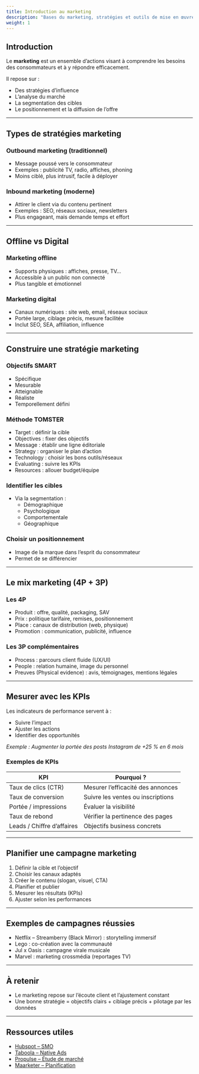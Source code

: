 ```yaml
---
title: Introduction au marketing
description: "Bases du marketing, stratégies et outils de mise en œuvre."
weight: 1
---
```


## Introduction

Le **marketing** est un ensemble d’actions visant à comprendre les besoins des consommateurs et à y répondre efficacement.

Il repose sur :

- Des stratégies d’influence  
- L’analyse du marché  
- La segmentation des cibles  
- Le positionnement et la diffusion de l’offre  

---

## Types de stratégies marketing

### Outbound marketing (traditionnel)

- Message poussé vers le consommateur  
- Exemples : publicité TV, radio, affiches, phoning  
- Moins ciblé, plus intrusif, facile à déployer  

### Inbound marketing (moderne)

- Attirer le client via du contenu pertinent  
- Exemples : SEO, réseaux sociaux, newsletters  
- Plus engageant, mais demande temps et effort  

---

## Offline vs Digital

### Marketing offline

- Supports physiques : affiches, presse, TV…  
- Accessible à un public non connecté  
- Plus tangible et émotionnel  

### Marketing digital

- Canaux numériques : site web, email, réseaux sociaux  
- Portée large, ciblage précis, mesure facilitée  
- Inclut SEO, SEA, affiliation, influence  

---

## Construire une stratégie marketing

### Objectifs SMART

- Spécifique  
- Mesurable  
- Atteignable  
- Réaliste  
- Temporellement défini  

### Méthode TOMSTER

- Target : définir la cible  
- Objectives : fixer des objectifs  
- Message : établir une ligne éditoriale  
- Strategy : organiser le plan d’action  
- Technology : choisir les bons outils/réseaux  
- Evaluating : suivre les KPIs  
- Resources : allouer budget/équipe  

### Identifier les cibles

- Via la segmentation :  
  - Démographique  
  - Psychologique  
  - Comportementale  
  - Géographique  

### Choisir un positionnement

- Image de la marque dans l’esprit du consommateur  
- Permet de se différencier  

---

## Le mix marketing (4P + 3P)

### Les 4P

- Produit : offre, qualité, packaging, SAV  
- Prix : politique tarifaire, remises, positionnement  
- Place : canaux de distribution (web, physique)  
- Promotion : communication, publicité, influence  

### Les 3P complémentaires

- Process : parcours client fluide (UX/UI)  
- People : relation humaine, image du personnel  
- Preuves (Physical evidence) : avis, témoignages, mentions légales  

---

## Mesurer avec les KPIs

Les indicateurs de performance servent à :  

- Suivre l’impact  
- Ajuster les actions  
- Identifier des opportunités  

*Exemple : Augmenter la portée des posts Instagram de +25 % en 6 mois*  

### Exemples de KPIs

| KPI                  | Pourquoi ?                          |
|----------------------|-------------------------------------|
| Taux de clics (CTR)  | Mesurer l’efficacité des annonces   |
| Taux de conversion   | Suivre les ventes ou inscriptions   |
| Portée / impressions | Évaluer la visibilité               |
| Taux de rebond       | Vérifier la pertinence des pages    |
| Leads / Chiffre d’affaires | Objectifs business concrets  |

---

## Planifier une campagne marketing

1. Définir la cible et l’objectif  
2. Choisir les canaux adaptés  
3. Créer le contenu (slogan, visuel, CTA)  
4. Planifier et publier  
5. Mesurer les résultats (KPIs)  
6. Ajuster selon les performances  

---

## Exemples de campagnes réussies

- Netflix – Streamberry (Black Mirror) : storytelling immersif  
- Lego : co-création avec la communauté  
- Jul x Oasis : campagne virale musicale  
- Marvel : marketing crossmédia (reportages TV)  

---

## À retenir

- Le marketing repose sur l’écoute client et l’ajustement constant  
- Une bonne stratégie = objectifs clairs + ciblage précis + pilotage par les données  

---

## Ressources utiles

- [Hubspot – SMO](https://blog.hubspot.fr/marketing/social-media-optimization)  
- [Taboola – Native Ads](https://www.taboola.com/fr/publicite-native)  
- [Propulse – Étude de marché](https://propulsebyca.fr/etude-marche)  
- [Maarketer – Planification](https://www.maarketer.com/p131-planification-campagnes-marketing.html)  
